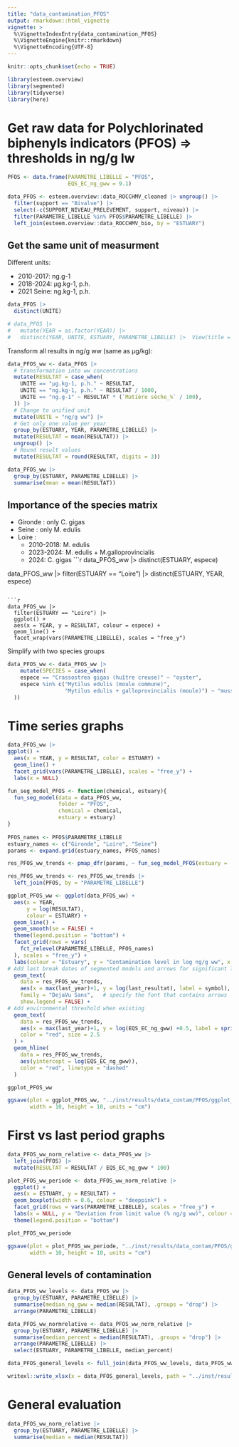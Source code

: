 ```yaml
---
title: "data_contamination_PFOS"
output: rmarkdown::html_vignette
vignette: >
  %\VignetteIndexEntry{data_contamination_PFOS}
  %\VignetteEngine{knitr::rmarkdown}
  %\VignetteEncoding{UTF-8}
---
```


```r
knitr::opts_chunk$set(echo = TRUE)
```

```r
library(esteem.overview)
library(segmented)
library(tidyverse)
library(here)
```

# Get raw data for Polychlorinated biphenyls indicators (PFOS) => thresholds in ng/g lw
```r
PFOS <- data.frame(PARAMETRE_LIBELLE = "PFOS",
                   EQS_EC_ng_gww = 9.1)

data_PFOS <- esteem.overview::data_ROCCHMV_cleaned |> ungroup() |> 
  filter(support == "Bivalve") |> 
  select(-c(SUPPORT_NIVEAU_PRELEVEMENT, support, niveau)) |> 
  filter(PARAMETRE_LIBELLE %in% PFOS$PARAMETRE_LIBELLE) |> 
  left_join(esteem.overview::data_ROCCHMV_bio, by = "ESTUARY")

```

## Get the same unit of measurment

Different units:

- 2010-2017: ng.g-1				
- 2018-2024: µg.kg-1, p.h.				
- 2021 Seine: ng.kg-1, p.h.
```r
data_PFOS |> 
  distinct(UNITE)

# data_PFOS |> 
#   mutate(YEAR = as.factor(YEAR)) |> 
#   distinct(YEAR, UNITE, ESTUARY, PARAMETRE_LIBELLE) |>  View(title = "PFOS units")
```

Transform all results in ng/g ww (same as µg/kg):
```r
data_PFOS_ww <- data_PFOS |>
  # transformation into ww concentrations
  mutate(RESULTAT = case_when(
    UNITE == "µg.kg-1, p.h." ~ RESULTAT,
    UNITE == "ng.kg-1, p.h." ~ RESULTAT / 1000,
    UNITE == "ng.g-1" ~ RESULTAT * (`Matière sèche_%` / 100),
  )) |>  
  # Change to unified unit
  mutate(UNITE = "ng/g ww") |> 
  # Get only one value per year
  group_by(ESTUARY, YEAR, PARAMETRE_LIBELLE) |>
  mutate(RESULTAT = mean(RESULTAT)) |> 
  ungroup() |> 
  # Round result values
  mutate(RESULTAT = round(RESULTAT, digits = 3))
```

```r
data_PFOS_ww |> 
  group_by(ESTUARY, PARAMETRE_LIBELLE) |> 
  summarise(mean = mean(RESULTAT))
```


## Importance of the species matrix

- Gironde : only C. gigas
- Seine : only M. edulis
- Loire : 
  - 2010-2018: M. edulis
  - 2023-2024: M. edulis + M.galloprovincialis
  - 2024: C. gigas
```r
data_PFOS_ww |> 
  distinct(ESTUARY, espece)

data_PFOS_ww |> 
  filter(ESTUARY == "Loire") |> 
  distinct(ESTUARY, YEAR, espece)
```

```r
data_PFOS_ww |> 
  filter(ESTUARY == "Loire") |>
  ggplot() +
  aes(x = YEAR, y = RESULTAT, colour = espece) +
  geom_line() +
  facet_wrap(vars(PARAMETRE_LIBELLE), scales = "free_y")
```

Simplify with two species groups
```r
data_PFOS_ww <- data_PFOS_ww |> 
    mutate(SPECIES = case_when(
    espece == "Crassostrea gigas (huître creuse)" ~ "oyster",
    espece %in% c("Mytilus edulis (moule commune)",
                  "Mytilus edulis + galloprovincialis (moule)") ~ "mussel"
  ))
```

# Time series graphs
```r
data_PFOS_ww |>  
ggplot() +
  aes(x = YEAR, y = RESULTAT, color = ESTUARY) +
  geom_line() +
  facet_grid(vars(PARAMETRE_LIBELLE), scales = "free_y") +
  labs(x = NULL)
```

```r
fun_seg_model_PFOS <- function(chemical, estuary){
  fun_seg_model(data = data_PFOS_ww,
                folder = "PFOS",
                chemical = chemical, 
                estuary = estuary)
}
  
PFOS_names <- PFOS$PARAMETRE_LIBELLE 
estuary_names <- c("Gironde", "Loire", "Seine")
params <- expand.grid(estuary_names, PFOS_names)

res_PFOS_ww_trends <- pmap_dfr(params, ~ fun_seg_model_PFOS(estuary = ..1, chemical = ..2))

res_PFOS_ww_trends <- res_PFOS_ww_trends |> 
  left_join(PFOS, by = "PARAMETRE_LIBELLE")
```

```r
ggplot_PFOS_ww <- ggplot(data_PFOS_ww) +
  aes(x = YEAR,
      y = log(RESULTAT),
      colour = ESTUARY) +
  geom_line() +
  geom_smooth(se = FALSE) +
  theme(legend.position = "bottom") +
  facet_grid(rows = vars(
    fct_relevel(PARAMETRE_LIBELLE, PFOS_names)
  ), scales = "free_y") +
  labs(colour = "Estuary", y = "Contamination level in log ng/g ww", x = NULL) +
# Add last break dates of segmented models and arrows for significant last trends
  geom_text(
    data = res_PFOS_ww_trends,
    aes(x = max(last_year)+1, y = log(last_resultat), label = symbol), size = rel(6),
    family = "DejaVu Sans",   # specify the font that contains arrows
    show.legend = FALSE) +
# Add environmental threshold when existing
  geom_text(
    data = res_PFOS_ww_trends,  
    aes(x = max(last_year)+1, y = log(EQS_EC_ng_gww) +0.5, label = sprintf("%.2f", log(EQS_EC_ng_gww))),
    color = "red", size = 2.5
  ) +
  geom_hline(
    data = res_PFOS_ww_trends,
    aes(yintercept = log(EQS_EC_ng_gww)),
    color = "red", linetype = "dashed"
  )

ggplot_PFOS_ww

ggsave(plot = ggplot_PFOS_ww, "../inst/results/data_contam/PFOS/ggplot_PFOS_ww_time_series.jpg",
       width = 10, height = 10, units = "cm")
```

# First vs last period graphs
```r
data_PFOS_ww_norm_relative <- data_PFOS_ww |> 
  left_join(PFOS) |> 
  mutate(RESULTAT = RESULTAT / EQS_EC_ng_gww * 100)
```

```r
plot_PFOS_ww_periode <- data_PFOS_ww_norm_relative |> 
  ggplot() +
  aes(x = ESTUARY, y = RESULTAT) +
  geom_boxplot(width = 0.6, colour = "deeppink") +
  facet_grid(rows = vars(PARAMETRE_LIBELLE), scales = "free_y") +
  labs(x = NULL, y = "Deviation from limit value (% ng/g ww)", colour = "Period") +
  theme(legend.position = "bottom")

plot_PFOS_ww_periode

ggsave(plot = plot_PFOS_ww_periode, "../inst/results/data_contam/PFOS/ggplot_PFOS_ww_periods.jpg", 
       width = 10, height = 10, units = "cm")
```

## General levels of contamination
```r
data_PFOS_ww_levels <- data_PFOS_ww |> 
  group_by(ESTUARY, PARAMETRE_LIBELLE) |> 
  summarise(median_ng_gww = median(RESULTAT), .groups = "drop") |> 
  arrange(PARAMETRE_LIBELLE)

data_PFOS_ww_normrelative <- data_PFOS_ww_norm_relative |> 
  group_by(ESTUARY, PARAMETRE_LIBELLE) |> 
  summarise(median_percent = median(RESULTAT), .groups = "drop") |> 
  arrange(PARAMETRE_LIBELLE) |>  
  select(ESTUARY, PARAMETRE_LIBELLE, median_percent)

data_PFOS_general_levels <- full_join(data_PFOS_ww_levels, data_PFOS_ww_normrelative)

writexl::write_xlsx(x = data_PFOS_general_levels, path = "../inst/results/data_contam/PFOS/summarised_levels_data_PFOS_ww.xlsx")
```


# General evaluation
```r
data_PFOS_ww_norm_relative |> 
  group_by(ESTUARY, PARAMETRE_LIBELLE) |> 
  summarise(median = median(RESULTAT))
```

